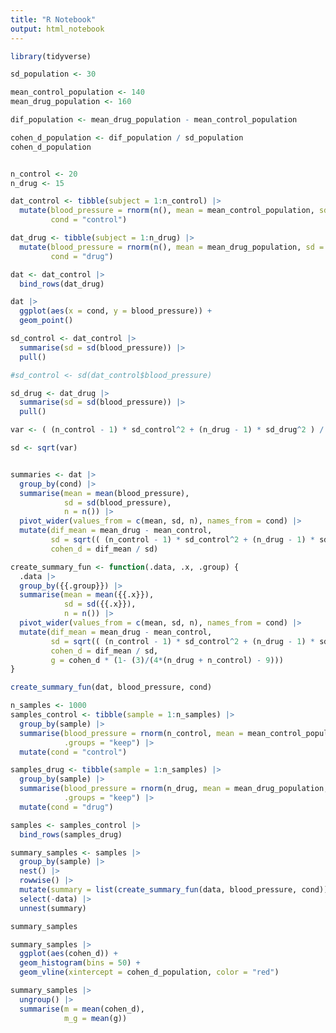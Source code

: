 ```yaml
---
title: "R Notebook"
output: html_notebook
---
```



```r
library(tidyverse)
```

```r
sd_population <- 30

mean_control_population <- 140
mean_drug_population <- 160

dif_population <- mean_drug_population - mean_control_population

cohen_d_population <- dif_population / sd_population
cohen_d_population
```

```r

```

```r
n_control <- 20
n_drug <- 15

dat_control <- tibble(subject = 1:n_control) |> 
  mutate(blood_pressure = rnorm(n(), mean = mean_control_population, sd = sd_population), 
         cond = "control")

dat_drug <- tibble(subject = 1:n_drug) |> 
  mutate(blood_pressure = rnorm(n(), mean = mean_drug_population, sd = sd_population), 
         cond = "drug")

dat <- dat_control |> 
  bind_rows(dat_drug)

dat |>
  ggplot(aes(x = cond, y = blood_pressure)) +
  geom_point()
```

```r
sd_control <- dat_control |> 
  summarise(sd = sd(blood_pressure)) |> 
  pull()

#sd_control <- sd(dat_control$blood_pressure)

sd_drug <- dat_drug |> 
  summarise(sd = sd(blood_pressure)) |> 
  pull()

var <- ( (n_control - 1) * sd_control^2 + (n_drug - 1) * sd_drug^2 ) / (n_control + n_drug - 2)

sd <- sqrt(var)


summaries <- dat |> 
  group_by(cond) |> 
  summarise(mean = mean(blood_pressure), 
            sd = sd(blood_pressure), 
            n = n()) |> 
  pivot_wider(values_from = c(mean, sd, n), names_from = cond) |> 
  mutate(dif_mean = mean_drug - mean_control, 
         sd = sqrt(( (n_control - 1) * sd_control^2 + (n_drug - 1) * sd_drug^2 ) / (n_control + n_drug - 2)), 
         cohen_d = dif_mean / sd)

```

```r
create_summary_fun <- function(.data, .x, .group) {
  .data |> 
  group_by({{.group}}) |> 
  summarise(mean = mean({{.x}}), 
            sd = sd({{.x}}), 
            n = n()) |> 
  pivot_wider(values_from = c(mean, sd, n), names_from = cond) |> 
  mutate(dif_mean = mean_drug - mean_control, 
         sd = sqrt(( (n_control - 1) * sd_control^2 + (n_drug - 1) * sd_drug^2 ) / (n_control + n_drug - 2)), 
         cohen_d = dif_mean / sd, 
         g = cohen_d * (1- (3)/(4*(n_drug + n_control) - 9)))
}

create_summary_fun(dat, blood_pressure, cond)
```


```r
n_samples <- 1000
samples_control <- tibble(sample = 1:n_samples) |> 
  group_by(sample) |> 
  summarise(blood_pressure = rnorm(n_control, mean = mean_control_population, sd = sd_population), 
            .groups = "keep") |> 
  mutate(cond = "control")

samples_drug <- tibble(sample = 1:n_samples) |> 
  group_by(sample) |> 
  summarise(blood_pressure = rnorm(n_drug, mean = mean_drug_population, sd = sd_population),
            .groups = "keep") |> 
  mutate(cond = "drug")

samples <- samples_control |> 
  bind_rows(samples_drug)
```

```r
summary_samples <- samples |> 
  group_by(sample) |> 
  nest() |> 
  rowwise() |> 
  mutate(summary = list(create_summary_fun(data, blood_pressure, cond))) |> 
  select(-data) |> 
  unnest(summary)

summary_samples
```

```r
summary_samples |> 
  ggplot(aes(cohen_d)) +
  geom_histogram(bins = 50) +
  geom_vline(xintercept = cohen_d_population, color = "red")
```
```r
summary_samples |> 
  ungroup() |> 
  summarise(m = mean(cohen_d), 
            m_g = mean(g))
```

